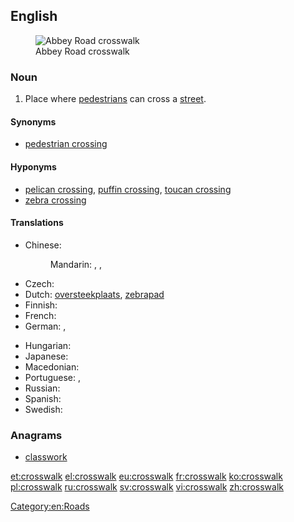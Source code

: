 ==English==
[[Image:Abbey Road Zebra crossing 2004-01.jpg|thumb|Abbey Road crosswalk]]

===Noun===
{{wikipedia}}
{{en-noun}}

# {{US}} Place where [[pedestrian]]s can cross a [[street]].

====Synonyms====
* [[pedestrian crossing]]

====Hyponyms====
* [[pelican crossing]], [[puffin crossing]], [[toucan crossing]]
* [[zebra crossing]]

====Translations====
{{trans-top|place where pedestrians can cross a street}}
* Chinese:
*: Mandarin: {{t|zh|斑馬線|sc=Hani}}, {{t|zh|斑马线|tr=bānmǎxiàn|sc=Hani}}, {{t|zh|行人穿越道|tr=xíngrén chuānyuèdào|sc=Hani}}
* Czech: {{t-|cs|přechod pro chodce|m}}
* Dutch: [[oversteekplaats]], [[zebrapad]] {{n}}
* Finnish: {{t+|fi|suojatie}}
* French: {{t+|fr|passage piéton|m}}
* German: {{t+|de|Zebrastreifen|m}}, {{t-|de|Fußgängerübergang|m}}
{{trans-mid}}
* Hungarian: {{t+|hu|gyalogátkelőhely}}
* Japanese: {{t-|ja|横断歩道|tr=おうだんほどう, ōdan hodō|sc=Jpan}}
* Macedonian: {{t-|mk|пешачки премин|m|tr=péšački prémin}}
* Portuguese: {{t-|pt|faixa de pedestres|f}}, {{t+|pt|faixa}}
* Russian: {{t-|ru|пешеходный переход|m|tr=pešexódnyj perexód|sc=Cyrl}}
* Spanish: {{t-|es|cruce|m}}
* Swedish: {{t+|sv|övergångsställe|n}}
{{trans-bottom}}

===Anagrams===
* [[classwork#English|classwork]]

[[Category:en:Roads]]

[[et:crosswalk]]
[[el:crosswalk]]
[[eu:crosswalk]]
[[fr:crosswalk]]
[[ko:crosswalk]]
[[pl:crosswalk]]
[[ru:crosswalk]]
[[sv:crosswalk]]
[[vi:crosswalk]]
[[zh:crosswalk]]